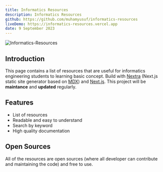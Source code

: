 ```yaml
---
title: Informatics Resources
description: Informatics Resources
github: https://github.com/muhamyusuf/informatics-resources
liveDemo: https://informatics-resources.vercel.app
date: 9 September 2023
---
```


![Informatics-Resources](/assets/images/informatics-resources.png)

## Introduction

This page contains a list of resources that are useful for informatics engineering students to learning basic concept. Build with [Nextra](https://nextra.site) (Next.js static site generator based on [MDX](https://mdxjs.com/docs/using-mdx/)) and [Next.js](https://nextjs.org). This project will be **maintance** and **updated** regularly.

## Features

- List of resources
- Readable and easy to understand
- Search by keyword
- High quality documentation

## Open Sources

All of the resources are open sources (where all developer can contribute and maintaining the code) and free to use.
